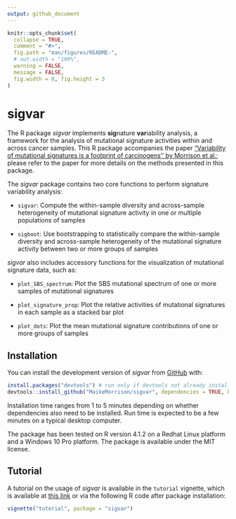 ```yaml
---
output: github_document
---
```


<!-- README.md is generated from README.Rmd. Please edit that file -->

```r
knitr::opts_chunk$set(
  collapse = TRUE,
  comment = "#>",
  fig.path = "man/figures/README-",
  # out.width = "100%",
  warning = FALSE, 
  message = FALSE,
  fig.width = 8, fig.height = 3
)
```


# sigvar

<!-- badges: start -->
<!-- badges: end -->

The R package *sigvar* implements **sig**nature **var**iability analysis, a framework for the analysis of mutational signature activities within and across cancer samples. This R package accompanies the paper ["Variability of mutational signatures is a footprint of carcinogens'' by Morrison et al.](https://doi.org/10.1101/2023.11.23.23298821); please refer to the paper for more details on the methods presented in this package.  

The *sigvar* package contains two core functions to perform signature variability analysis:

* `sigvar`: Compute the within-sample diversity and across-sample heterogeneity of mutational signature activity in one or multiple populations of samples

* `sigboot`: Use bootstrapping to statistically compare the within-sample diversity and across-sample heterogeneity of the mutational signature activity between two or more groups of samples

*sigvar* also includes accessory functions for the visualization of mutational signature data, such as:

* `plot_SBS_spectrum`: Plot the SBS mutational spectrum of one or more samples of mutational signatures

* `plot_signature_prop`: Plot the relative activities of mutational signatures in each sample as a stacked bar plot

* `plot_dots`: Plot the mean mutational signature contributions of one or more groups of samples


## Installation

You can install the development version of *sigvar* from [GitHub](https://github.com/MaikeMorrison/sigvar) with:

```r
install.packages("devtools") # run only if devtools not already installed
devtools::install_github("MaikeMorrison/sigvar", dependencies = TRUE, build_vignettes = TRUE)
```

<!-- The package requires packages `dplyr`, `ggplot2`, `rlang`, `tidyr`, and `readr`. They will all be installed automatically by the command above.  -->
Installation time ranges from 1 to 5 minutes depending on whether dependencies also need to be installed. Run time is expected to be a few minutes on a typical desktop computer.

<!-- See vignettes for detailed examples of using sigvar on real datasets. -->

The package has been tested on R version 4.1.2 on a Redhat Linux platform and a Windows 10 Pro platform. The package is available under the MIT license.

## Tutorial

A tutorial on the usage of *sigvar* is available in the `tutorial` vignette, which is available at [this link](https://maikemorrison.com/files/sigvar_tutorial.html) or via the following R code after package installation:

```r
vignette("tutorial", package = "sigvar")
```


<!-- ## Example -->

<!-- This is a basic example which shows you how to import results from SigProfiler and plot the signature attributions: -->

<!-- ```{r example} -->
<!-- library(sigvar) -->

<!-- SPfolder = system.file("extdata", "example_SigProfiler_results", package = "sigvar") -->
<!-- Qlist = import_SigProfiler(SPfolder) -->
<!-- plot_dots(Qlist[[1]]) -->
<!-- ``` -->

<!-- ## Example analysis -->

<!-- In this example, we apply signature variability analysis (SVA) to data from [Moody et al. (2021)](https://www.nature.com/articles/s41588-021-00928-6). This data set contains 552 esophageal squamous cell carcinoma (ESCC) samples collected across eight countries which vary dramatically in their incidence of ESCC. Moody et al. (2021) reported the activities of 43 SBS, DBS, and ID mutational signatures for each sample. -->


<!-- ```{r} -->
<!-- library(sigvar) -->
<!-- library(dplyr) -->
<!-- library(ggplot2) -->

<!-- head(ESCC_sig_activity) -->
<!-- ``` -->

<!-- Each row of this data set reports the relative activity of each mutational signature for one sample. Because we are analyzing relative signature activities, each row sums to 1. -->


<!-- ### Signature variability analysis can be conducted in one line of code: -->

<!-- ```{r} -->
<!-- sva = sigvar(sig_activity = ESCC_sig_activity, K = 43, group = "Country") -->

<!-- knitr::kable(sva) -->
<!-- ``` -->

<!-- Signature variability analysis quantifies both the mean signature diversity within each sample, as well as the heterogeneity in signature activities across samples. Both variability statistics range between 0 and 1.  -->

<!-- If we add to our SVA results a column corresponding to the incidence of each country, we are able to determine if signature heterogeneity or diversity are associated with ESCC incidence.  -->

<!-- ```{r} -->
<!-- sva_incidence = ESCC_sig_activity %>%  -->
<!--   transmute(Country = as.character(Country),  -->
<!--             Incidence_Level) %>% -->
<!--   distinct %>% -->
<!--   right_join(sva) -->

<!-- knitr::kable(sva_incidence) -->

<!-- ggplot(sva_incidence, -->
<!--        aes(x = mean_within_sample_diversity,  -->
<!--            y = across_sample_heterogeneity,  -->
<!--            color = Incidence_Level)) +  -->
<!--   geom_point(size = 4) + -->
<!--   ggrepel::geom_text_repel(aes(label = Country)) + -->
<!--   theme_bw() -->
<!-- ``` -->

<!-- We see that high-ESCC-incidence countries have more within-sample signature diversity and less across-sample heterogeneity than low-incidence countries. -->

<!-- ```{r} -->
<!-- sva_incidence %>%  -->
<!--   tidyr::pivot_longer(cols = c(across_sample_heterogeneity, mean_within_sample_diversity), -->
<!--                       names_to = "Variability_statistic") %>% -->
<!-- ggplot(aes(x = Incidence_Level, y = value, fill = Incidence_Level)) +  -->
<!--   geom_violin(color = NA, alpha = 0.75) + -->
<!--   ggbeeswarm::geom_beeswarm() + -->
<!--   ggpubr::stat_compare_means(method = "t.test") +  -->
<!--   facet_wrap(~ Variability_statistic, scales = "free") + -->
<!--   theme_bw() -->
<!-- ``` -->


<!-- Note that this difference in diversity is missed when we analyze only country-level mean signature activities: -->

<!-- ```{r, fig.width=8} -->
<!-- plot_dots(sig_activity = ESCC_sig_activity,  -->
<!--           K = 43, group = "Country",  -->
<!--           facet = "Incidence_Level",  -->
<!--           pivot = TRUE) -->
<!-- ``` -->


<!-- We use bootstrapping (`sigboot`) to statistically compare the signature diversity or heterogeneity of cancer samples. For example, the below code compares SVA results among the low-incidence countries. -->

<!-- ```{r} -->
<!-- low_inc_boot = sigboot(sig_activity = ESCC_sig_activity %>%  -->
<!--                          filter(Incidence_Level == "Low"), -->
<!--                        K = 43,  -->
<!--                        group = "Country", -->
<!--                        n_replicates = 100,  -->
<!--                        seed = 1) -->
<!-- ``` -->

<!-- In short, the bootstrapping algorithm involves taking a pair of populations (for example, Japan and Brazil), scrambling their samples up many times (with some samples randomly duplicated and others omitted), conducting SVA on the scrambled populations, and then comparing the difference between SVA results for each scrambled population (black dots) to the true difference (red dots). We can see in the below plot that the red dots fall in the middle of the black dots, suggesting that there is not a significant difference in SVA results between Japan and Brazil.  -->

<!-- ```{r} -->
<!-- low_inc_boot$bootstrap_distribution_plot$`Japan--Brazil` -->
<!-- ``` -->

<!-- This lack of significance is quantified by the two-sided P-value comparing each pair of countries:  -->

<!-- ```{r} -->
<!-- low_inc_boot$P_values %>%  data.frame() %>% select(-pooled_diversity) -->
<!-- ``` -->

<!-- However, suppose we compare a high-incidence country like Kenya to a low-incidence country like Japan: -->

<!-- ```{r} -->
<!-- comparison_boot = sigboot(sig_activity = ESCC_sig_activity %>%  -->
<!--                          filter(Country %in% c("Japan", "Kenya")), -->
<!--                        K = 43,  -->
<!--                        group = "Country", -->
<!--                        n_replicates = 100,  -->
<!--                        seed = 1) -->

<!-- comparison_boot$bootstrap_distribution_plot -->
<!-- ``` -->

<!-- We see that, for the SVA statistics `across_sample_heterogeneity` and `mean_within_sample_diversity`, the red dots fall far outside of the range of most of the black dots, suggesting that there is a significant difference in SVA results between Kenya and Japan. This difference is reflected by low two-sided P-values: -->

<!-- ```{r} -->
<!-- comparison_boot$P_values %>%  data.frame() %>% select(-pooled_diversity) -->
<!-- ``` -->

